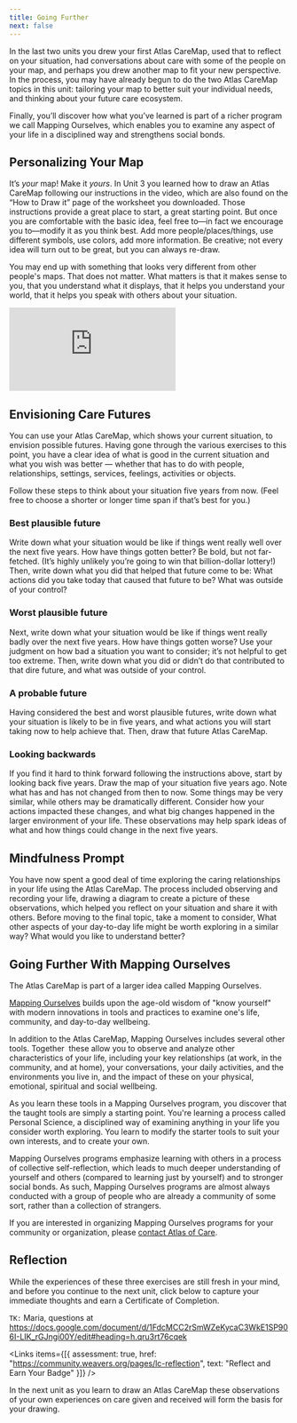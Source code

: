 ```yaml
---
title: Going Further
next: false
---
```


In the last two units you drew your first Atlas CareMap, used that to reflect on your situation, had conversations about care with some of the people on your map, and perhaps you drew another map to fit your new perspective. In the process, you may have already begun to do the two Atlas CareMap topics in this unit: tailoring your map to better suit your individual needs, and thinking about your future care ecosystem. 

Finally, you’ll discover how what you’ve learned is part of a richer program we call Mapping Ourselves, which enables you to examine any aspect of your life in a disciplined way and strengthens social bonds.

## Personalizing Your Map

It’s _your_ map! Make it _yours_. In Unit 3 you learned how to draw an Atlas CareMap following our instructions in the video, which are also found on the “How to Draw it” page of the worksheet you downloaded. Those instructions provide a great place to start, a great starting point. But once you are comfortable with the basic idea, feel free to—in fact we encourage you to—modify it as you think best. Add more people/places/things, use different symbols, use colors, add more information. Be creative; not every idea will turn out to be great, but you can always re-draw.

You may end up with something that looks very different from other people's maps. That does not matter. What matters is that it makes sense to you, that you understand what it displays, that it helps you understand your world, that it helps you speak with others about your situation.

<Embed src="https://player.vimeo.com/video/859560759" />

## Envisioning Care Futures

You can use your Atlas CareMap, which shows your current situation, to envision possible futures. Having gone through the various exercises to this point, you have a clear idea of what is good in the current situation and what you wish was better — whether that has to do with people, relationships, settings, services, feelings, activities or objects.

Follow these steps to think about your situation five years from now. (Feel free to choose a shorter or longer time span if that’s best for you.)

### Best plausible future

Write down what your situation would be like if things went really well over the next five years. How have things gotten better? Be bold, but not far-fetched. (It’s highly unlikely you’re going to win that billion-dollar lottery!) Then, write down what you did that helped that future come to be: What actions did you take today that caused that future to be? What was outside of your control?

### Worst plausible future

Next, write down what your situation would be like if things went really badly over the next five years. How have things gotten worse? Use your judgment on how bad a situation you want to consider; it’s not helpful to get too extreme. Then, write down what you did or didn’t do that contributed to that dire future, and what was outside of your control.

### A probable future

Having considered the best and worst plausible futures, write down what your situation is likely to be in five years, and what actions you will start taking now to help achieve that. Then, draw that future Atlas CareMap.

### Looking backwards

If you find it hard to think forward following the instructions above, start by looking back five years. Draw the map of your situation five years ago. Note what has and has not changed from then to now. Some things may be very similar, while others may be dramatically different. Consider how your actions impacted these changes, and what big changes happened in the larger environment of your life. These observations may help spark ideas of what and how things could change in the next five years.

<Box>

## Mindfulness Prompt

You have now spent a good deal of time exploring the caring relationships in your life using the Atlas CareMap. The process included observing and recording your life, drawing a diagram to create a picture of these observations, which helped you reflect on your situation and share it with others. Before moving to the final topic, take a moment to consider, What other aspects of your day-to-day life might be worth exploring in a similar way? What would you like to understand better?

</Box>


## Going Further With Mapping Ourselves

The Atlas CareMap is part of a larger idea called Mapping Ourselves.

[Mapping Ourselves](http://atlasofcare.com/mappingourselves) builds upon the age-old wisdom of "know yourself" with modern innovations in tools and practices to examine one's life, community, and day-to-day wellbeing.

In addition to the Atlas CareMap, Mapping Ourselves includes several other tools. Together  these allow you to observe and analyze other characteristics of your life, including your key relationships (at work, in the community, and at home), your conversations, your daily activities, and the environments you live in, and the impact of these on your physical, emotional, spiritual and social wellbeing.

As you learn these tools in a Mapping Ourselves program, you discover that the taught tools are simply a starting point. You're learning a process called Personal Science, a disciplined way of examining anything in your life you consider worth exploring. You learn to modify the starter tools to suit your own interests, and to create your own.

Mapping Ourselves programs emphasize learning with others in a process of collective self-reflection, which leads to much deeper understanding of yourself and others (compared to learning just by yourself) and to stronger social bonds. As such, Mapping Ourselves programs are almost always conducted with a group of people who are already a community of some sort, rather than a collection of strangers.

If you are interested in organizing Mapping Ourselves programs for your community or organization, please [contact Atlas of Care](http://atlasofcare.com/contact).

## Reflection

While the experiences of these three exercises are still fresh in your mind, and before you continue to the next unit, click below to capture your immediate thoughts and earn a Certificate of Completion.

`TK:` Maria, questions at https://docs.google.com/document/d/1FdcMCC2rSmWZeKycaC3WkE1SP906I-LIK_rGJngi00Y/edit#heading=h.qru3rt76cqek

<Links
  items={[{
    assessment: true,
    href: "https://community.weavers.org/pages/lc-reflection",
    text: "Reflect and Earn Your Badge"
  }]}
/>

In the next unit as you learn to draw an Atlas CareMap these observations of your own experiences on care given and received will form the basis for your drawing.